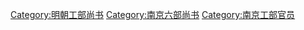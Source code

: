 [[Category:明朝工部尚书|Category:明朝工部尚书]]
[[Category:南京六部尚书|Category:南京六部尚书]]
[[Category:南京工部官员|Category:南京工部官员]]